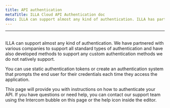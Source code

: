 ```yaml
---
title: API authentication
metaTitle: ILLA Cloud API Authentication doc
desc: ILLA can support almost any kind of authentication. ILLA has partnered with various companies to support all standard types of authentication and have also developed methods to support any custom authentication methods we do not natively support.
---
```


* * *

## <Heading hidden>API authentication</Heading>

ILLA can support almost any kind of authentication. We have partnered with various companies to support all standard types of authentication and have also developed methods to support any custom authentication methods we do not natively support.

You can use static authentication tokens or create an authentication system that prompts the end user for their credentials each time they access the application.

This page will provide you with instructions on how to authenticate your API. If you have questions or need help, you can contact our support team using the Intercom bubble on this page or the help icon inside the editor.
